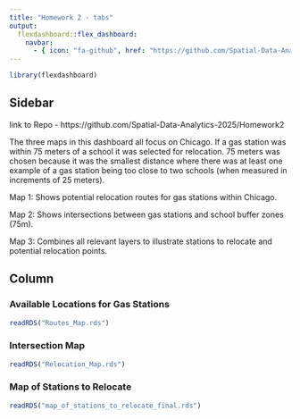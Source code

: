 ```yaml
---
title: "Homework 2 - tabs"
output:
  flexdashboard::flex_dashboard:
    navbar:
      - { icon: "fa-github", href: "https://github.com/Spatial-Data-Analytics-2025/Homework2", align: right }
---
```


```r
library(flexdashboard)

```

## Sidebar {.sidebar}

link to Repo - https://github.com/Spatial-Data-Analytics-2025/Homework2

The three maps in this dashboard all focus on Chicago. If a gas station was within 75
meters of a school it was selected for relocation. 75 meters was chosen because it was the smallest distance where there was at least one example of a gas station being too close to two schools (when measured in increments of 25 meters).

Map 1: Shows potential relocation routes for gas stations within Chicago.

Map 2: Shows intersections between gas stations and school buffer zones (75m).

Map 3: Combines all relevant layers to illustrate stations to relocate and potential relocation points.

## Column {.tabset .tabset-fade}


### Available Locations for Gas Stations

```r
readRDS("Routes_Map.rds")

```


### Intersection Map

```r
readRDS("Relocation_Map.rds")
```

### Map of Stations to Relocate

```r
readRDS("map_of_stations_to_relocate_final.rds")
```



